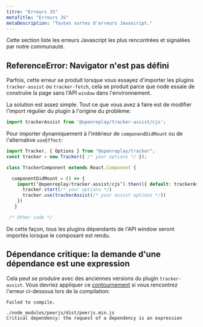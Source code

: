 ```yaml
---
titre: "Erreurs JS"
metaTitle: "Erreurs JS"
metaDescription: "Toutes sortes d'erreurs Javascript."
---
```


Cette section liste les erreurs Javascript les plus rencontrées et signalées par notre communauté.

## ReferenceError: Navigator n'est pas défini

Parfois, cette erreur se produit lorsque vous essayez d'importer les plugins `tracker-assist` ou `tracker-fetch`, cela se produit parce que node essaie de construire la page sans l'API `window` dans l'environnement.

La solution est assez simple. Tout ce que vous avez à faire est de modifier l'import régulier du plugin à l'origine du problème:


```js
import trackerAssist from '@openreplay/tracker-assist/cjs';
```


Pour importer dynamiquement à l'intérieur de `componendDidMount` ou de l'alternative `useEffect`:


```js
import Tracker, { Options } from "@openreplay/tracker";
const tracker = new Tracker({ /* your options */ });

class TrackerComponent extends React.Component {

  componentDidMount = () => {
    import(‘@openreplay/tracker-assist/cjs’).then(({ default: trackerAssist }) => {
      tracker.start(/* your options */)
      tracker.use(trackerAssist(/* your assist options */))
    })
   }

 /* Other code */
```


De cette façon, tous les plugins dépendants de l'API window seront importés lorsque le composant est rendu.

## Dépendance critique: la demande d'une dépendance est une expression

Cela peut se produire avec des anciennes versions du plugin `tracker-assist`. Vous devriez appliquer ce [contournement](https://github.com/peers/peerjs/issues/630#issuecomment-910028230) si vous rencontrez l'erreur ci-dessous lors de la compilation:


```log
Failed to compile.

./node_modules/peerjs/dist/peerjs.min.js
Critical dependency: the request of a dependency is an expression
```

